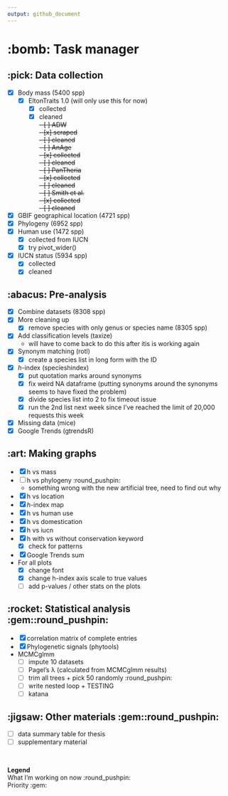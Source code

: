 ```yaml
---
output: github_document
---
```


# :bomb: Task manager

## :pick: Data collection

  - [x] Body mass (5400 spp)
    - [x] EltonTraits 1.0 (will only use this for now)
      - [x] collected 
      - [x] cleaned
      \
  ~~- [ ] ADW~~\
    ~~- [x] scraped~~\
    ~~- [ ] cleaned~~\
  ~~- [ ] AnAge~~\
    ~~- [x] collected~~\
    ~~- [ ] cleaned~~\
  ~~- [ ] PanTheria~~\
    ~~- [x] collected~~\
    ~~- [ ] cleaned~~\
  ~~- [ ] Smith et al.~~\
    ~~- [x] collected~~\
    ~~- [ ] cleaned~~
    
  - [x] GBIF geographical location (4721 spp)
  - [x] Phylogeny (6952 spp)
  - [x] Human use (1472 spp)
    - [x] collected from IUCN
    - [x] try pivot_wider() 
  - [x] IUCN status (5934 spp)
    - [x] collected
    - [x] cleaned

## :abacus: Pre-analysis

  - [x] Combine datasets (8308 spp)
  - [x] More cleaning up 
    - [x] remove species with only genus or species name (8305 spp)
  - [x] Add classification levels (taxize)
    - will have to come back to do this after itis is working again
  - [x] Synonym matching (rotl)
    - [x] create a species list in long form with the ID
  - [x] *h*-index (specieshindex)
    - [x] put quotation marks around synonyms
    - [x] fix weird NA dataframe (putting synonyms around the synonyms seems to have fixed the problem)
    - [x] divide species list into 2 to fix timeout issue
    - [x] run the 2nd list next week since I've reached the limit of 20,000 requests this week
  - [x] Missing data (mice)
  - [x] Google Trends (gtrendsR)

## :art: Making graphs

  - [x] h vs mass 
  - [ ] h vs phylogeny :round_pushpin:
    - something wrong with the new artificial tree, need to find out why
  - [x] h vs location 
  - [x] *h*-index map
  - [x] h vs human use
  - [x] h vs domestication
  - [x] h vs iucn
  - [x] h with vs without conservation keyword
    - [x] check for patterns
  - [x] Google Trends sum
  - For all plots
    - [x] change font
    - [x] change h-index axis scale to true values
    - [ ] add p-values / other stats on the plots

## :rocket: Statistical analysis :gem::round_pushpin:
  - [x] correlation matrix of complete entries 
  - [x] Phylogenetic signals (phytools)
  - MCMCglmm 
    - [ ] impute 10 datasets
    - [ ] Pagel's λ (calculated from MCMCglmm results)
    - [ ] trim all trees + pick 50 randomly :round_pushpin:
    - [ ] write nested loop + TESTING
    - [ ] katana
    
## :jigsaw: Other materials :gem::round_pushpin:
  - [ ] data summary table for thesis
  - [ ] supplementary material

  
\  

**Legend**\
What I'm working on now :round_pushpin:\
Priority :gem: \